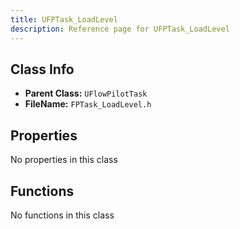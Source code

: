 ```yaml
---
title: UFPTask_LoadLevel
description: Reference page for UFPTask_LoadLevel
---
```


## Class Info
- __Parent Class:__ `UFlowPilotTask`
- __FileName:__ `FPTask_LoadLevel.h`

## Properties

No properties in this class

## Functions

No functions in this class
